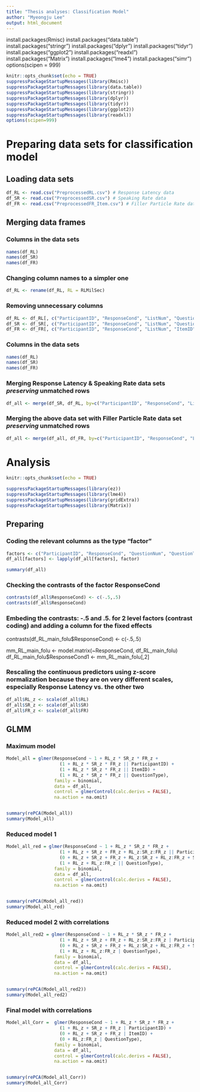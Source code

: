 ---
title: "Thesis analyses: Classification Model"
author: "Myeongju Lee"
output: html_document
---
install.packages(Rmisc)
install.packages("data.table")
install.packages("stringr")
install.packages("dplyr")
install.packages("tidyr")
install.packages("ggplot2")
install.packages("readxl")
install.packages("Matrix")
install.packages("lme4")
install.packages("simr")
options(scipen = 999)



```{r setup, include=FALSE}
knitr::opts_chunk$set(echo = TRUE)
suppressPackageStartupMessages(library(Rmisc))
suppressPackageStartupMessages(library(data.table))
suppressPackageStartupMessages(library(stringr))
suppressPackageStartupMessages(library(dplyr))
suppressPackageStartupMessages(library(tidyr))
suppressPackageStartupMessages(library(ggplot2))
suppressPackageStartupMessages(library(readxl))
options(scipen=999)
```


# Preparing data sets for classification model
## Loading data sets
```{r pressure, echo=FALSE}
df_RL <- read.csv("PreprocessedRL.csv") # Response Latency data
df_SR <- read.csv("PreprocessedSR.csv") # Speaking Rate data
df_FR <- read.csv("PreprocessedFR_Item.csv") # Filler Particle Rate data
```

## Merging data frames
### Columns in the data sets
```{r}
names(df_RL)
names(df_SR)
names(df_FR)
```

### Changing column names to a simpler one
```{r}
df_RL <- rename(df_RL, RL = RLMilSec)
```

### Removing unnecessary columns
```{r}
df_RL <- df_RL[, c("ParticipantID", "ResponseCond", "ListNum", "QuestionNum", "ItemID", "QuestionType", "RL")]
df_SR <- df_SR[, c("ParticipantID", "ResponseCond", "ListNum", "QuestionNum", "ItemID", "QuestionType", "SR")]
df_FR <- df_FR[, c("ParticipantID", "ResponseCond", "ListNum", "ItemID", "FR")]
```

### Columns in the data sets
```{r}
names(df_RL)
names(df_SR)
names(df_FR)
```

### Merging Response Latency & Speaking Rate data sets *preserving* unmatched rows
```{r}  
df_all <- merge(df_SR, df_RL, by=c("ParticipantID", "ResponseCond", "ListNum", "QuestionNum", "ItemID", "QuestionType"), all.x = TRUE)
```

### Merging the above data set with Filler Particle Rate data set *preserving* unmatched rows
```{r}
df_all <- merge(df_all, df_FR, by=c("ParticipantID", "ResponseCond", "ListNum", "ItemID"), all.x = TRUE)
```



# Analysis
```{r}
knitr::opts_chunk$set(echo = TRUE)

suppressPackageStartupMessages(library(ez))
suppressPackageStartupMessages(library(lme4))
suppressPackageStartupMessages(library(gridExtra))
suppressPackageStartupMessages(library(Matrix))
```


## Preparing
### Coding the relevant columns as the type "factor"
```{r}
factors <- c("ParticipantID", "ResponseCond", "QuestionNum", "QuestionType", "ItemID")
df_all[factors] <- lapply(df_all[factors], factor)

summary(df_all)
```

### Checking the contrasts of the factor ResponseCond
```{r}
contrasts(df_all$ResponseCond) <- c(-.5,.5)
contrasts(df_all$ResponseCond)
```

### Embeding the contrasts: -.5 and .5. for 2 level factors (contrast coding) and adding a column for the fixed effects

contrasts(df_RL_main_folu$ResponseCond) <- c(-.5,.5)

mm_RL_main_folu <- model.matrix(~ResponseCond, df_RL_main_folu)
df_RL_main_folu$ResponseCond1 <- mm_RL_main_folu[,2]

### Rescaling the continuous predictors using z-score normalization because they are on very different scales, especially Response Latency vs. the other two
```{r}
df_all$RL_z <- scale(df_all$RL)
df_all$SR_z <- scale(df_all$SR)
df_all$FR_z <- scale(df_all$FR)
```


## GLMM
### Maximum model
```{r}
Model_all = glmer(ResponseCond ~ 1 + RL_z * SR_z * FR_z + 
                    (1 + RL_z * SR_z * FR_z || ParticipantID) +
                    (1 + RL_z * SR_z * FR_z || ItemID) +
                    (1 + RL_z * SR_z * FR_z || QuestionType), 
                  family = binomial,
                  data = df_all,
                  control = glmerControl(calc.derivs = FALSE),
                  na.action = na.omit)


summary(rePCA(Model_all))
summary(Model_all)
```

### Reduced model 1
```{r}
Model_all_red = glmer(ResponseCond ~ 1 + RL_z * SR_z * FR_z + 
                    (1 + RL_z + SR_z + FR_z + RL_z:SR_z:FR_z || ParticipantID) +
                    (0 + RL_z + SR_z + FR_z + RL_z:SR_z + RL_z:FR_z + SR_z:FR_z || ItemID) +
                    (1 + RL_z + RL_z:FR_z || QuestionType), 
                  family = binomial,
                  data = df_all,
                  control = glmerControl(calc.derivs = FALSE),
                  na.action = na.omit)


summary(rePCA(Model_all_red))
summary(Model_all_red)
```

### Reduced model 2 with correlations
```{r}
Model_all_red2 = glmer(ResponseCond ~ 1 + RL_z * SR_z * FR_z + 
                    (1 + RL_z + SR_z + FR_z + RL_z:SR_z:FR_z | ParticipantID) +
                    (0 + RL_z + SR_z + FR_z + RL_z:SR_z + RL_z:FR_z + SR_z:FR_z | ItemID) +
                    (1 + RL_z + RL_z:FR_z | QuestionType), 
                  family = binomial,
                  data = df_all,
                  control = glmerControl(calc.derivs = FALSE),
                  na.action = na.omit)


summary(rePCA(Model_all_red2))
summary(Model_all_red2)
```

### Final model with correlations
```{r}
Model_all_Corr =  glmer(ResponseCond ~ 1 + RL_z * SR_z * FR_z + 
                    (1 + RL_z + SR_z + FR_z | ParticipantID) +
                    (0 + RL_z + SR_z + FR_z | ItemID) +
                    (0 + RL_z:FR_z | QuestionType), 
                  family = binomial,
                  data = df_all,
                  control = glmerControl(calc.derivs = FALSE),
                  na.action = na.omit)


summary(rePCA(Model_all_Corr))
summary(Model_all_Corr)
```


